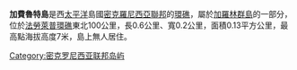 '''加費魯特島'''是西[[太平洋|太平洋]]島國[[密克羅尼西亞聯邦|密克羅尼西亞聯邦]]的[[環礁|環礁]]，屬於[[加羅林群島|加羅林群島]]的一部分，位於[[法勞萊普環礁|法勞萊普環礁]]東北100公里，長0.6公里、寬0.2公里，面積0.13平方公里，最高點海拔高度7米，島上無人居住。

{{coord|9|14|N|145|23|E|display=title|region:FM_type:isle_source:GNS-enwiki}}

{{Micronesia-stub}}
[[Category:密克罗尼西亚联邦岛屿|Category:密克罗尼西亚联邦岛屿]]